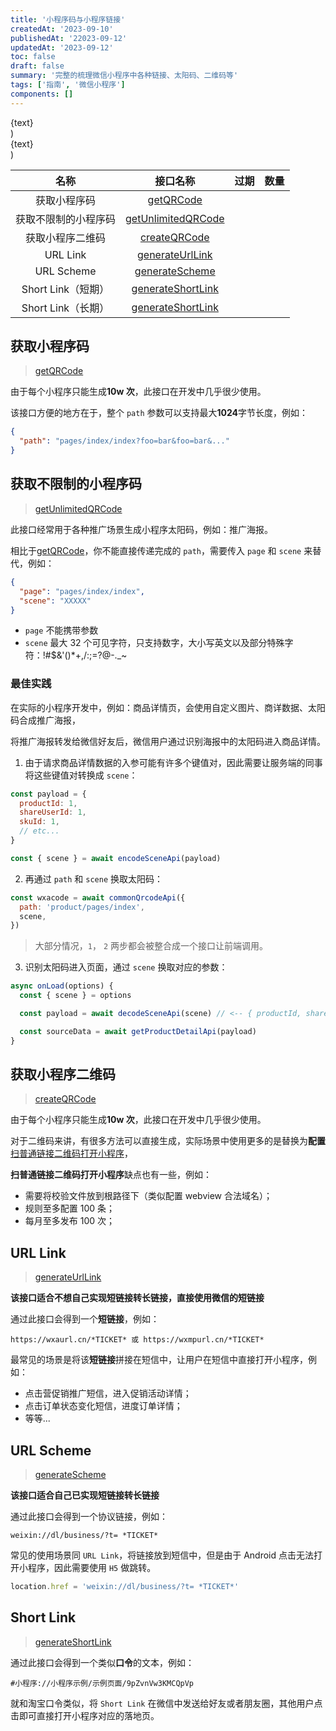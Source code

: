 ```yaml
---
title: '小程序码与小程序链接'
createdAt: '2023-09-10'
publishedAt: '22023-09-12'
updatedAt: '2023-09-12'
toc: false
draft: false
summary: '完整的梳理微信小程序中各种链接、太阳码、二维码等'
tags: ['指南', '微信小程序']
components: []
---
```



  <div className="flex items-center justify-center font-mono text-green-700">
    <AiOutlineCheckCircle />
    <span>{text}</span>
  </div>
)

  <div className="flex items-center justify-center font-mono text-red-500">
    <AiOutlineCloseCircle />
    <span>{text}</span>
  </div>
)

| 名称                 |                                                            接口名称                                                            |                 过期                  |                              数量 |
| :-------------------: | :----------------------------------------------------------------------------------------------------------------------------: | :-----------------------------------: | :--------------------------------: |
| 获取小程序码         |          [getQRCode](https://developers.weixin.qq.com/miniprogram/dev/OpenApiDoc/qrcode-link/qr-code/getQRCode.html)           |    <UnlimitText text="永久有效" />    |       <LimitText text="100,000"/> |
| 获取不限制的小程序码 | [getUnlimitedQRCode](https://developers.weixin.qq.com/miniprogram/dev/OpenApiDoc/qrcode-link/qr-code/getUnlimitedQRCode.html)  |    <UnlimitText text="永久有效" />    |         <UnlimitText text="N/A"/> |
| 获取小程序二维码     |       [createQRCode](https://developers.weixin.qq.com/miniprogram/dev/OpenApiDoc/qrcode-link/qr-code/createQRCode.html)        |    <UnlimitText text="永久有效" />    |       <LimitText text="100,000"/> |
| URL Link             |    [generateUrlLink](https://developers.weixin.qq.com/miniprogram/dev/OpenApiDoc/qrcode-link/url-link/generateUrlLink.html)    | <LimitText text="最长30天，可配置" /> |    <LimitText text="500,000/天"/> |
| URL Scheme           |    [generateScheme](https://developers.weixin.qq.com/miniprogram/dev/OpenApiDoc/qrcode-link/url-scheme/generateScheme.html)    | <LimitText text="最长30天，可配置" /> |    <LimitText text="500,000/天"/> |
| Short Link（短期）   | [generateShortLink](https://developers.weixin.qq.com/miniprogram/dev/OpenApiDoc/qrcode-link/short-link/generateShortLink.html) |       <LimitText text="30天" />       | <LimitText text="1,000,000/天" /> |
| Short Link（长期）   | [generateShortLink](https://developers.weixin.qq.com/miniprogram/dev/OpenApiDoc/qrcode-link/short-link/generateShortLink.html) |    <UnlimitText text="永久有效" />    |       <LimitText text="100,000"/> |

## 获取小程序码

> [getQRCode](https://developers.weixin.qq.com/miniprogram/dev/OpenApiDoc/qrcode-link/qr-code/getQRCode.html)

由于每个小程序只能生成**10w 次**，此接口在开发中几乎很少使用。

该接口方便的地方在于，整个 `path` 参数可以支持最大**1024**字节长度，例如：

```json
{
  "path": "pages/index/index?foo=bar&foo=bar&..."
}
```

## 获取不限制的小程序码

> [getUnlimitedQRCode](https://developers.weixin.qq.com/miniprogram/dev/OpenApiDoc/qrcode-link/qr-code/getUnlimitedQRCode.html)

此接口经常用于各种推广场景生成小程序太阳码，例如：推广海报。

相比于[getQRCode](https://developers.weixin.qq.com/miniprogram/dev/OpenApiDoc/qrcode-link/qr-code/getQRCode.html)，你不能直接传递完成的 `path`，需要传入 `page` 和 `scene` 来替代，例如：

```json
{
  "page": "pages/index/index",
  "scene": "XXXXX"
}
```

- `page` 不能携带参数
- `scene` 最大 32 个可见字符，只支持数字，大小写英文以及部分特殊字符：!#$&'()\*+,/:;=?@-.\_~

### 最佳实践

在实际的小程序开发中，例如：商品详情页，会使用自定义图片、商详数据、太阳码合成推广海报，

将推广海报转发给微信好友后，微信用户通过识别海报中的太阳码进入商品详情。

1. 由于请求商品详情数据的入参可能有许多个键值对，因此需要让服务端的同事将这些键值对转换成 `scene`：

```js
const payload = {
  productId: 1,
  shareUserId: 1,
  skuId: 1,
  // etc...
}

const { scene } = await encodeSceneApi(payload)
```

2. 再通过 `path` 和 `scene` 换取太阳码：

```js
const wxacode = await commonQrcodeApi({
  path: 'product/pages/index',
  scene,
})
```

> 大部分情况，`1`， `2` 两步都会被整合成一个接口让前端调用。

3. 识别太阳码进入页面，通过 `scene` 换取对应的参数：

```js
async onLoad(options) {
  const { scene } = options

  const payload = await decodeSceneApi(scene) // <-- { productId, shareUserId, skuId }

  const sourceData = await getProductDetailApi(payload)
}
```

## 获取小程序二维码

> [createQRCode](https://developers.weixin.qq.com/miniprogram/dev/OpenApiDoc/qrcode-link/qr-code/createQRCode.html)

由于每个小程序只能生成**10w 次**，此接口在开发中几乎很少使用。

对于二维码来讲，有很多方法可以直接生成，实际场景中使用更多的是替换为**配置**[扫普通链接二维码打开小程序](https://developers.weixin.qq.com/miniprogram/introduction/qrcode.html)，

**扫普通链接二维码打开小程序**缺点也有一些，例如：

- 需要将校验文件放到根路径下（类似配置 webview 合法域名）；
- 规则至多配置 100 条；
- 每月至多发布 100 次；

## URL Link

> [generateUrlLink](https://developers.weixin.qq.com/miniprogram/dev/OpenApiDoc/qrcode-link/url-link/generateUrlLink.html)

**该接口适合不想自己实现短链接转长链接，直接使用微信的短链接**

通过此接口会得到一个**短链接**，例如：

```
https://wxaurl.cn/*TICKET* 或 https://wxmpurl.cn/*TICKET*
```

最常见的场景是将该**短链接**拼接在短信中，让用户在短信中直接打开小程序，例如：

- 点击营促销推广短信，进入促销活动详情；
- 点击订单状态变化短信，进度订单详情；
- 等等...

## URL Scheme

> [generateScheme](https://developers.weixin.qq.com/miniprogram/dev/OpenApiDoc/qrcode-link/url-scheme/generateScheme.html)

**该接口适合自己已实现短链接转长链接**

通过此接口会得到一个协议链接，例如：

```
weixin://dl/business/?t= *TICKET*
```

常见的使用场景同 `URL Link`，将链接放到短信中，但是由于 Android 点击无法打开小程序，因此需要使用 `H5` 做跳转。

```js
location.href = 'weixin://dl/business/?t= *TICKET*'
```

## Short Link

> [generateShortLink](https://developers.weixin.qq.com/miniprogram/dev/OpenApiDoc/qrcode-link/short-link/generateShortLink.html)

通过此接口会得到一个类似**口令**的文本，例如：

```
#小程序://小程序示例/示例页面/9pZvnVw3KMCQpVp
```

就和淘宝口令类似，将 `Short Link` 在微信中发送给好友或者朋友圈，其他用户点击即可直接打开小程序对应的落地页。
